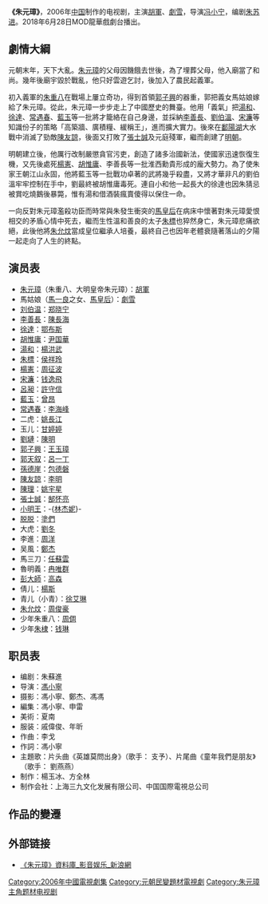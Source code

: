 {{電視節目信息框
| 名稱      = 朱元璋
| 英文名稱  = 
| 圖片      = 
| 圖說      = 
| 類型      = 
| 格式      = 
| 編劇      =[[朱苏进|朱苏进]]
| 導演      =[[冯小宁|冯小宁]]
| 助理導演  = 
| 主演      = [[胡軍|胡軍]]、[[劇雪|劇雪]]
| 配音      = 
| 國家      = {{CHN}}
| 語言      = [[普通话|普通话]]
| 字幕      = 中文
| 集數      = 46集
| 片頭曲    = 
| 片尾曲    = 
| 製作年份  = 
| 製片人    =
| 出品人    = 
| 監製      = 
| 執行製作  = 
| 剪輯      = 
| 外景      = 
| 攝影      = 
| 製作公司  = 
| 頻道      = 
| 播出國家   ={{CHN}}
| 開始      = {{Start date|2006||}}
| 結束      = 
}}
'''《朱元璋》'''，2006年[[中国|中国]]制作的电视剧，主演[[胡軍|胡軍]]、[[劇雪|劇雪]]，导演[[冯小宁|冯小宁]]，编剧[[朱苏进|朱苏进]]。2018年6月28日MOD龍華戲劇台播出。

== 劇情大綱 ==
元朝末年，天下大亂。[[朱元璋|朱元璋]]的父母因饑餓去世後，為了埋葬父母，他入廟當了和尚。幾年後廟宇毀於戰亂，他只好雲遊乞討，後加入了農民起義軍。

初入義軍的[[朱重八|朱重八]]在戰場上屢立奇功，得到首領[[郭子興|郭子興]]的器重，郭把義女馬姑娘嫁給了朱元璋。從此，朱元璋一步步走上了中國歷史的舞臺。他用「義氣」把[[湯和|湯和]]、[[徐達|徐達]]、[[常遇春|常遇春]]、[[藍玉|藍玉]]等一批將才籠絡在自己身邊，並採納[[李善長|李善長]]、[[劉伯溫|劉伯溫]]、[[宋濂|宋濂]]等知識份子的策略「高築牆、廣積糧、緩稱王」，進而擴大實力。後來在[[鄱陽湖|鄱陽湖]]大水戰中消滅了勁敵[[陳友諒|陳友諒]]，後面又打敗了[[張士誠|張士誠]]及元庭殘軍，繼而創建了[[明朝|明朝]]。

明朝建立後，他厲行改制嚴懲貪官污吏，創造了諸多治國新法，使國家迅速恢復生機，又先後處死[[楊憲|楊憲]]、[[胡惟庸|胡惟庸]]、李善長等一批淮西勳貴形成的龐大勢力。為了使朱家王朝江山永固，他將藍玉等一批戰功卓著的武將幾乎殺盡，又將才華非凡的劉伯溫牢牢控制在手中，劉最終被胡惟庸毒死。連自小和他一起長大的徐達也因朱猜忌被賞吃燒鵝後暴斃，惟有湯和借酒裝瘋賣傻得以保住一命。

一向反對朱元璋濫殺功臣而時常與朱發生衝突的[[孝慈高皇后|馬皇后]]在病床中懷著對朱元璋愛恨相交的矛盾心情中死去，繼而生性溫和善良的太子[[朱標|朱標]]也猝然身亡，朱元璋悲痛欲絕，此後他將[[朱允炆|朱允炆]]當成皇位繼承人培養，最終自己也因年老體衰隨著落山的夕陽一起走向了人生的終點。

== 演员表 ==
* [[朱元璋|朱元璋]]（朱重八、大明皇帝朱元璋）：[[胡軍|胡軍]]
* 馬姑娘（[[马公_(孝慈高皇后父)|馬一良]]之女、[[馬皇后_(明太祖)|馬皇后]]）：[[劇雪|劇雪]]
* [[刘伯温|刘伯温]]：[[郑晓宁|郑晓宁]]
* [[李善長|李善長]]：[[陳長海|陳長海]]
* [[徐達|徐達]]：[[鄂布斯|鄂布斯]] 
* [[胡惟庸|胡惟庸]]：[[尹国華|尹国華]]
* [[湯和|湯和]]：[[楊洪武|楊洪武]]
* [[朱標|朱標]]：[[侯祥玲|侯祥玲]]
* [[楊憲|楊憲]]：[[周征波|周征波]]
* [[宋濂|宋濂]]：[[钱逸飛|钱逸飛]]
* [[张昶_(元朝)|呂昶]]：[[許守信|許守信]]
* [[藍玉|藍玉]]：[[曾昂|曾昂]]
* [[常遇春|常遇春]]：[[李海峰|李海峰]]
* 二虎：[[姚長江|姚長江]]
* 玉儿：[[甘婷婷|甘婷婷]]
* [[劉璉|劉璉]]：[[陳明|陳明]]
* [[郭子興|郭子興]]：[[王玉璋|王玉璋]]
* [[郭天叙|郭天叙]]：[[呂一丁|呂一丁]]
* [[孫德崖|孫德崖]]：[[包德磐|包德磐]]
* [[陳友諒|陳友諒]]：[[李明|李明]]
* [[陈理_(元末)|陳理]]：[[姚宇星|姚宇星]]
* [[張士誠|張士誠]]：[[郜怀亮|郜怀亮]]
* [[韓林儿|小明王]]：-{[[林杰妮|林杰妮]]}-
* [[脱脱|脱脱]]：[[塗們|塗們]]
* 大虎：[[劉冬|劉冬]]
* 李進：[[周洋|周洋]]
* 吴風：[[鄭杰|鄭杰]]
* 馬三刀：[[任蘇雲|任蘇雲]]
* 魯明義：[[冉唯群|冉唯群]]
* [[彭大|彭大師]]：[[高森|高森]]
* 倩儿：[[楊斯|楊斯]]
* 青儿（小青）：[[徐艾琳|徐艾琳]]
* [[朱允炆|朱允炆]]：[[周俊豪|周俊豪]]
* 少年朱重八：[[周倜|周倜]]
* 少年[[朱棣|朱棣]]：[[钱琳|钱琳]]

== 职员表 ==
* 编剧：朱蘇進
* 导演：[[馮小寧|馮小寧]]
* 摄影：馮小寧、鄭杰、馮馮
* 編集：馮小寧、申雷
* 美術：夏南
* 服装：戚偉俊、年昕
* 作曲：李戈
* 作詞：馮小寧
* 主題歌：片头曲《英雄莫問出身》（歌手： 支予）、片尾曲《童年我們是朋友》（歌手： 劉燕燕）
* 制作：楊玉冰、方全林
* 制作会社：上海三九文化发展有限公司、中国国際電視总公司

== 作品的變遷 ==
{{電視節目的變遷
| 電視台={{flagicon|Taiwan}} 台灣 [[東風電視台|東風電視台]]
| 播放檔次= 星期一至五 晚上19:00 - 20:00
| 節目名稱= 朱元璋<br />（2013.08.21 - 2013.10.23）
| 上一節目= [[天涯赤子心|天涯赤子心]]<br />（2013.07.15 - 2013.08.20）<br />(7/15起為18:00-19:00)<br />(8/6起改為18:00 - 20:00)
| 下一節目= [[娘妻|娘妻]]<br />（2013.10.24 - 2013.12.16）
}}

== 外部链接 ==
* [http://data.ent.sina.com.cn/tv/2603.html 《朱元璋》資料庫_影音娱乐_新浪網] {{Wayback|url=http://data.ent.sina.com.cn/tv/2603.html |date=20110720033353 }} 

{{冯小宁}}
{{2006年中國大陸古裝/民初電視劇}}

[[Category:2006年中國電視劇集|Category:2006年中國電視劇集]]
[[Category:元朝民變題材電視劇|Category:元朝民變題材電視劇]]
[[Category:朱元璋主角题材电视剧|Category:朱元璋主角题材电视剧]]